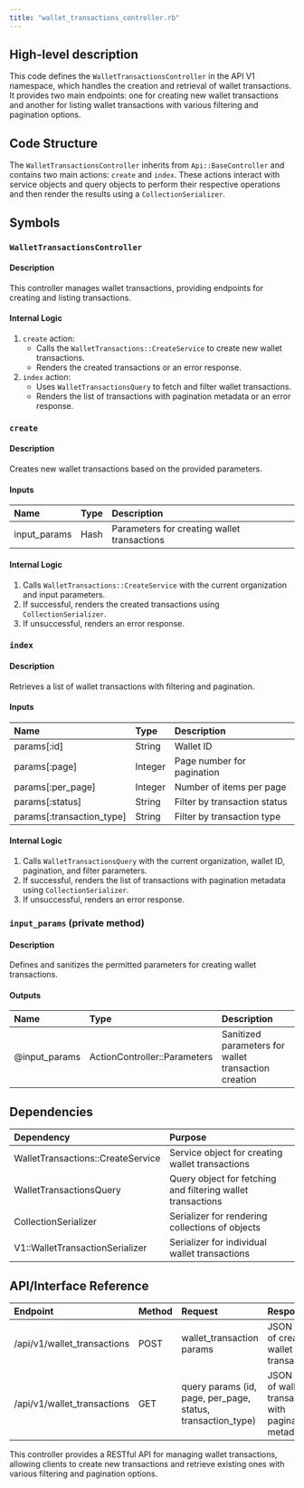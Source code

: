 ```yaml
---
title: "wallet_transactions_controller.rb"
---
```


## High-level description
This code defines the `WalletTransactionsController` in the API V1 namespace, which handles the creation and retrieval of wallet transactions. It provides two main endpoints: one for creating new wallet transactions and another for listing wallet transactions with various filtering and pagination options.

## Code Structure
The `WalletTransactionsController` inherits from `Api::BaseController` and contains two main actions: `create` and `index`. These actions interact with service objects and query objects to perform their respective operations and then render the results using a `CollectionSerializer`.

## Symbols

### `WalletTransactionsController`
#### Description
This controller manages wallet transactions, providing endpoints for creating and listing transactions.

#### Internal Logic
1. `create` action:
   - Calls the `WalletTransactions::CreateService` to create new wallet transactions.
   - Renders the created transactions or an error response.
2. `index` action:
   - Uses `WalletTransactionsQuery` to fetch and filter wallet transactions.
   - Renders the list of transactions with pagination metadata or an error response.

### `create`
#### Description
Creates new wallet transactions based on the provided parameters.

#### Inputs
| Name | Type | Description |
|:-----|:-----|:------------|
| input_params | Hash | Parameters for creating wallet transactions |

#### Internal Logic
1. Calls `WalletTransactions::CreateService` with the current organization and input parameters.
2. If successful, renders the created transactions using `CollectionSerializer`.
3. If unsuccessful, renders an error response.

### `index`
#### Description
Retrieves a list of wallet transactions with filtering and pagination.

#### Inputs
| Name | Type | Description |
|:-----|:-----|:------------|
| params[:id] | String | Wallet ID |
| params[:page] | Integer | Page number for pagination |
| params[:per_page] | Integer | Number of items per page |
| params[:status] | String | Filter by transaction status |
| params[:transaction_type] | String | Filter by transaction type |

#### Internal Logic
1. Calls `WalletTransactionsQuery` with the current organization, wallet ID, pagination, and filter parameters.
2. If successful, renders the list of transactions with pagination metadata using `CollectionSerializer`.
3. If unsuccessful, renders an error response.

### `input_params` (private method)
#### Description
Defines and sanitizes the permitted parameters for creating wallet transactions.

#### Outputs
| Name | Type | Description |
|:-----|:-----|:------------|
| @input_params | ActionController::Parameters | Sanitized parameters for wallet transaction creation |

## Dependencies
| Dependency | Purpose |
|:-----------|:--------|
| WalletTransactions::CreateService | Service object for creating wallet transactions |
| WalletTransactionsQuery | Query object for fetching and filtering wallet transactions |
| CollectionSerializer | Serializer for rendering collections of objects |
| V1::WalletTransactionSerializer | Serializer for individual wallet transactions |

## API/Interface Reference
| Endpoint | Method | Request | Response | Description |
|:---------|:-------|:--------|:---------|:------------|
| /api/v1/wallet_transactions | POST | wallet_transaction params | JSON array of created wallet transactions | Creates new wallet transactions |
| /api/v1/wallet_transactions | GET | query params (id, page, per_page, status, transaction_type) | JSON array of wallet transactions with pagination metadata | Retrieves a list of wallet transactions |

This controller provides a RESTful API for managing wallet transactions, allowing clients to create new transactions and retrieve existing ones with various filtering and pagination options.